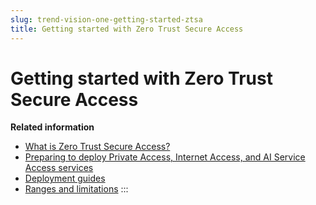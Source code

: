 ```yaml
---
slug: trend-vision-one-getting-started-ztsa
title: Getting started with Zero Trust Secure Access
---
```

# Getting started with Zero Trust Secure Access

**Related information**

- [What is Zero Trust Secure Access?](what-is-zero-trust-secure-access.md "Ensure that only authenticated users and devices can access your corporate applications and internet sites based on granular rule-based security policies.")
- [Preparing to deploy Private Access, Internet Access, and AI Service Access services](pdeploy-pa-internet-access.mdx)
- [Deployment guides](deployment-guides-ztsa-section.mdx)
- [Ranges and limitations](ranges-limitations.md "Lists of the ranges and limitations for secure access rules, resources, and other features in the Zero Trust Secure Access app.")
:::
